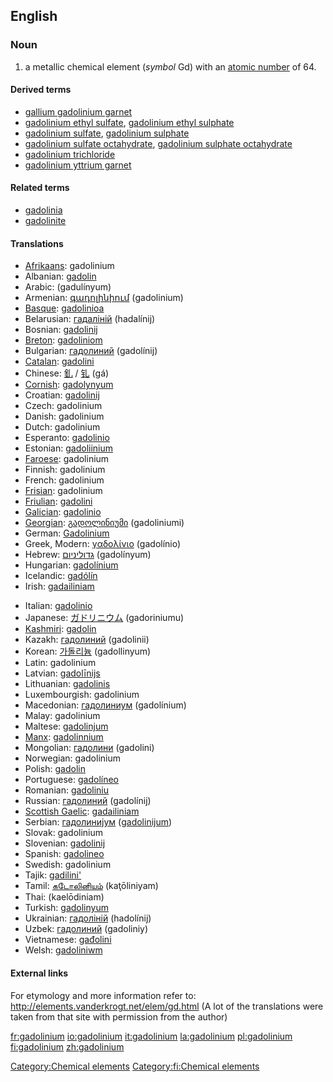 {{see|Gadolinium}}
==English==
{{elements|Gd|europium|Eu|terbium|Tb}}
=== Noun ===
{{en-noun-unc}}
{{wikipedia}}

# a metallic chemical element (''symbol'' Gd) with an [[atomic number]] of 64.

====Derived terms====
*[[gallium gadolinium garnet]]
*[[gadolinium ethyl sulfate]], [[gadolinium ethyl sulphate]]
*[[gadolinium sulfate]], [[gadolinium sulphate]]
*[[gadolinium sulfate octahydrate]], [[gadolinium sulphate octahydrate]]
*[[gadolinium trichloride]]
*[[gadolinium yttrium garnet]]

====Related terms====
*[[gadolinia]]
*[[gadolinite]]

==== Translations ====
{{top}}
*[[Afrikaans]]: gadolinium
*Albanian: [[gadolin]]
*Arabic: {{ARchar|[[جدولينيوم]]}} (gadulínyum) {{m}}
*Armenian: [[գադոլինիում]] (gadolinium)
*[[Basque]]: [[gadolinioa]]
*Belarusian: [[гадалiнiй]] (hadalínij) {{m}}
*Bosnian: [[gadolinij]]
*[[Breton]]: [[gadoliniom]]
*Bulgarian: [[гадолиний]] (gadolínij) {{m}}
*[[Catalan]]: [[gadolini]]
*Chinese: [[釓]] / [[钆]] (gá)
*[[Cornish]]: [[gadolynyum]]
*Croatian: [[gadolinij]]
*Czech: gadolinium
*Danish: gadolinium
*Dutch: gadolinium {{n}}
*Esperanto: [[gadolinio]]
*Estonian: [[gadoliinium]]
*[[Faroese]]: gadolinium
*Finnish: gadolinium
*French: gadolinium {{m}}
*[[Frisian]]: gadolinium
*[[Friulian]]: [[gadolini]]
*[[Galician]]: [[gadolinio]]
*[[Georgian]]: [[გადოლინიუმი]] (gadoliniumi)
*German: [[Gadolinium]] {{m}}
*Greek, Modern: [[γαδολίνιο]] (gadolínio) {{n}}
*Hebrew: [[גדוליניום]] (gadolínyum)
*Hungarian: [[gadolínium]]
*Icelandic: [[gadólín]]
*Irish: [[gadailiniam]]
{{mid}}
*Italian: [[gadolinio]] {{m}}
*Japanese: [[ガドリニウム]] (gadoriniumu)
*[[Kashmiri]]: [[gadolin]]
*Kazakh: [[гадолиний]] (gadolinii)
*Korean: [[가돌리늄]] (gadollinyum)
*Latin: gadolinium
*Latvian: [[gadolīnijs]]
*Lithuanian: [[gadolinis]]
*Luxembourgish: gadolinium
*Macedonian: [[гадолиниум]] (gadolínium) {{m}}
*Malay: gadolinium
*Maltese: [[gadolinjum]]
*[[Manx]]: [[gadolinnium]]
*Mongolian: [[гадолини]] (gadolini)
*Norwegian: gadolinium
*Polish: [[gadolin]] {{m}}
*Portuguese: [[gadolíneo]] {{m}}
*Romanian: [[gadoliniu]] {{n}}
*Russian: [[гадолиний]] (gadolínij) {{m}}
*[[Scottish Gaelic]]: [[gadailiniam]]
*Serbian: [[гадолиниjум]] ([[gadolinijum]]) {{m}}
*Slovak: gadolinium
*Slovenian: [[gadolinij]]
*Spanish: [[gadolineo]] {{m}}
*Swedish: gadolinium
*Tajik: [[gadilini']]
*Tamil: [[கடோலினியம்]] (kaţōliniyam)
*Thai: {{THchar|[[แกโดลิเนียม]]}} (kaelōdiniam)
*Turkish: [[gadolinyum]]
*Ukrainian: [[гадолiнiй]] (hadolínij) {{m}}
*Uzbek: [[гадолиний]] (gadoliniy)
*Vietnamese: [[gađolini]]
*Welsh: [[gadoliniwm]]
{{bottom}}

====External links====
For etymology and more information refer to:
http://elements.vanderkrogt.net/elem/gd.html
(A lot of the translations were taken from that site with permission from the author)

[[Category:Chemical elements]]
[[Category:fi:Chemical elements]]

[[fr:gadolinium]]
[[io:gadolinium]]
[[it:gadolinium]]
[[la:gadolinium]]
[[pl:gadolinium]]
[[fi:gadolinium]]
[[zh:gadolinium]]